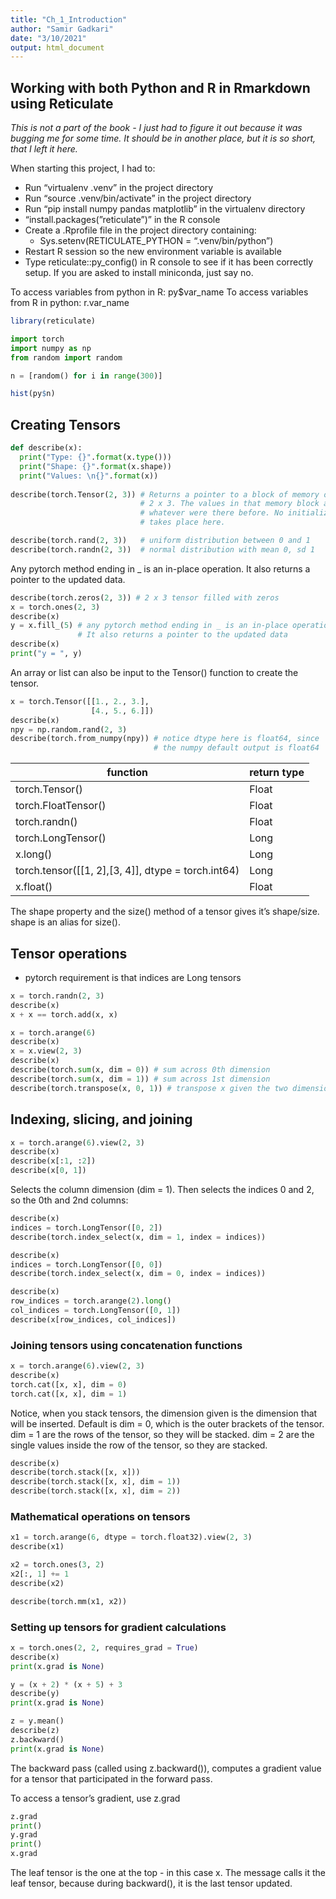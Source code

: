 ```yaml
---
title: "Ch_1_Introduction"
author: "Samir Gadkari"
date: "3/10/2021"
output: html_document
---
```


## Working with both Python and R in Rmarkdown using Reticulate

_This is not a part of the book - I just had to figure it out
because it was bugging me for some time. It should be in another
place, but it is so short, that I left it here._

When starting this project, I had to:

  * Run "virtualenv .venv" in the project directory
  * Run "source .venv/bin/activate" in the project directory
  * Run "pip install numpy pandas matplotlib" in the virtualenv directory
  * "install.packages("reticulate")" in the R console
  * Create a .Rprofile file in the project directory containing:
    * Sys.setenv(RETICULATE_PYTHON = ".venv/bin/python")
  * Restart R session so the new environment variable is available
  * Type reticulate::py_config() in R console to see if it has been
    correctly setup. If you are asked to install miniconda, just say no.
    
To access variables from python in R: py$var_name
To access variables from R in python: r.var_name

```r
library(reticulate)
```

```python
import torch
import numpy as np
from random import random
```

```python
n = [random() for i in range(300)]
```

```r
hist(py$n)
```

## Creating Tensors

```python
def describe(x):
  print("Type: {}".format(x.type()))
  print("Shape: {}".format(x.shape))
  print("Values: \n{}".format(x))
  
describe(torch.Tensor(2, 3)) # Returns a pointer to a block of memory of size
                             # 2 x 3. The values in that memory block are
                             # whatever were there before. No initialization
                             # takes place here.
```
```python
describe(torch.rand(2, 3))   # uniform distribution between 0 and 1
describe(torch.randn(2, 3))  # normal distribution with mean 0, sd 1
```

Any pytorch method ending in _ is an in-place operation.
It also returns a pointer to the updated data.
```python
describe(torch.zeros(2, 3)) # 2 x 3 tensor filled with zeros
x = torch.ones(2, 3)
describe(x)
y = x.fill_(5) # any pytorch method ending in _ is an in-place operation.
               # It also returns a pointer to the updated data
describe(x)
print("y = ", y)
```

An array or list can also be input to the Tensor() function to create
the tensor.

```python
x = torch.Tensor([[1., 2., 3.],
                  [4., 5., 6.]])
describe(x)
npy = np.random.rand(2, 3)
describe(torch.from_numpy(npy)) # notice dtype here is float64, since
                                # the numpy default output is float64
```

|function|return type|
|--------|-----------|
| torch.Tensor() | Float |
| torch.FloatTensor() | Float |
| torch.randn() | Float |
| torch.LongTensor() | Long |
| x.long() | Long |
| torch.tensor([[1, 2],[3, 4]], dtype = torch.int64) | Long |
| x.float() | Float |

The shape property and the size() method of a tensor gives it's shape/size.
shape is an alias for size().

## Tensor operations

  * pytorch requirement is that indices are Long tensors

```python
x = torch.randn(2, 3)
describe(x)
x + x == torch.add(x, x)
```

```python
x = torch.arange(6)
describe(x)
x = x.view(2, 3)
describe(x)
describe(torch.sum(x, dim = 0)) # sum across 0th dimension
describe(torch.sum(x, dim = 1)) # sum across 1st dimension
describe(torch.transpose(x, 0, 1)) # transpose x given the two dimensions
```

## Indexing, slicing, and joining

```python
x = torch.arange(6).view(2, 3)
describe(x)
describe(x[:1, :2])
describe(x[0, 1])
```

Selects the column dimension (dim = 1). Then selects the indices 0 and 2,
so the 0th and 2nd columns:
```python
describe(x)
indices = torch.LongTensor([0, 2])
describe(torch.index_select(x, dim = 1, index = indices))
```

```python
describe(x)
indices = torch.LongTensor([0, 0])
describe(torch.index_select(x, dim = 0, index = indices))
```

```python
describe(x)
row_indices = torch.arange(2).long()
col_indices = torch.LongTensor([0, 1])
describe(x[row_indices, col_indices])
```

### Joining tensors using concatenation functions

```python
x = torch.arange(6).view(2, 3)
describe(x)
torch.cat([x, x], dim = 0)
torch.cat([x, x], dim = 1)
```

Notice, when you stack tensors, the dimension given is the dimension
that will be inserted. Default is dim = 0, which is the outer brackets
of the tensor.
dim = 1 are the rows of the tensor, so they will be stacked.
dim = 2 are the single values inside the row of the tensor, so they are stacked.
```python
describe(x)
describe(torch.stack([x, x]))
describe(torch.stack([x, x], dim = 1))
describe(torch.stack([x, x], dim = 2))
```
### Mathematical operations on tensors

```python
x1 = torch.arange(6, dtype = torch.float32).view(2, 3)
describe(x1)

x2 = torch.ones(3, 2)
x2[:, 1] += 1
describe(x2)

describe(torch.mm(x1, x2))
```

### Setting up tensors for gradient calculations

```python
x = torch.ones(2, 2, requires_grad = True)
describe(x)
print(x.grad is None)
```

```python
y = (x + 2) * (x + 5) + 3
describe(y)
print(x.grad is None)
```

```python
z = y.mean()
describe(z)
z.backward()
print(x.grad is None)
```
The backward pass (called using z.backward()), computes a gradient value
for a tensor that participated in the forward pass.

To access a tensor's gradient, use z.grad

```python
z.grad
print()
y.grad
print()
x.grad
```
The leaf tensor is the one at the top - in this case x.
The message calls it the leaf tensor, because during backward(),
it is the last tensor updated.


